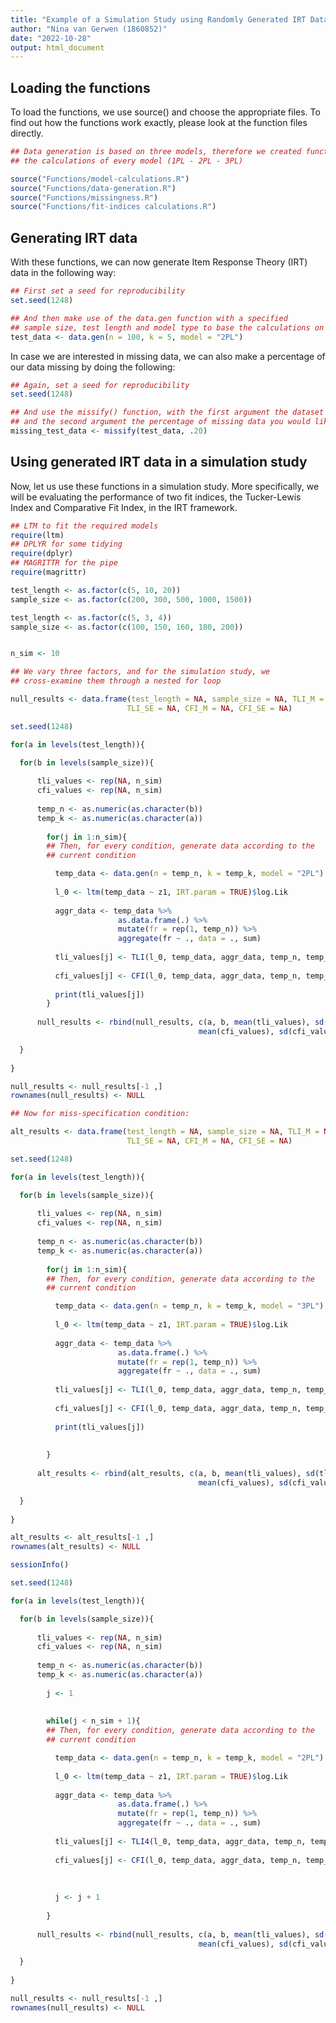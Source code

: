 ```yaml
---
title: "Example of a Simulation Study using Randomly Generated IRT Data"
author: "Nina van Gerwen (1860852)"
date: "2022-10-28"
output: html_document
---
```


## Loading the functions

To load the functions, we use source() and choose the appropriate files. To 
find out how the functions work exactly, please look at the function files directly.

```r
## Data generation is based on three models, therefore we created functions for
## the calculations of every model (1PL - 2PL - 3PL)

source("Functions/model-calculations.R")
source("Functions/data-generation.R")
source("Functions/missingness.R")
source("Functions/fit-indices calculations.R")

```


## Generating IRT data

With these functions, we can now generate Item Response Theory (IRT) data in the following way:

```r
## First set a seed for reproducibility
set.seed(1248)

## And then make use of the data.gen function with a specified 
## sample size, test length and model type to base the calculations on
test_data <- data.gen(n = 100, k = 5, model = "2PL")
```

In case we are interested in missing data, we can also make a percentage
of our data missing by doing the following:

```r
## Again, set a seed for reproducibility
set.seed(1248)

## And use the missify() function, with the first argument the dataset
## and the second argument the percentage of missing data you would like
missing_test_data <- missify(test_data, .20)
```


## Using generated IRT data in a simulation study

Now, let us use these functions in a simulation study. More specifically,
we will be evaluating the performance of two fit indices, the Tucker-Lewis Index and
Comparative Fit Index, in the IRT framework.

```r
## LTM to fit the required models
require(ltm)
## DPLYR for some tidying
require(dplyr)
## MAGRITTR for the pipe
require(magrittr)

test_length <- as.factor(c(5, 10, 20))
sample_size <- as.factor(c(200, 300, 500, 1000, 1500))

test_length <- as.factor(c(5, 3, 4))
sample_size <- as.factor(c(100, 150, 160, 180, 200))


n_sim <- 10

## We vary three factors, and for the simulation study, we 
## cross-examine them through a nested for loop

null_results <- data.frame(test_length = NA, sample_size = NA, TLI_M = NA,
                          TLI_SE = NA, CFI_M = NA, CFI_SE = NA)

set.seed(1248)

for(a in levels(test_length)){

  for(b in levels(sample_size)){
    
      tli_values <- rep(NA, n_sim)
      cfi_values <- rep(NA, n_sim)
      
      temp_n <- as.numeric(as.character(b))
      temp_k <- as.numeric(as.character(a))
      
        for(j in 1:n_sim){
        ## Then, for every condition, generate data according to the
        ## current condition

          temp_data <- data.gen(n = temp_n, k = temp_k, model = "2PL")
                        
          l_0 <- ltm(temp_data ~ z1, IRT.param = TRUE)$log.Lik
          
          aggr_data <- temp_data %>%
                        as.data.frame(.) %>%
                        mutate(fr = rep(1, temp_n)) %>%
                        aggregate(fr ~ ., data = ., sum)
          
          tli_values[j] <- TLI(l_0, temp_data, aggr_data, temp_n, temp_k)
          
          cfi_values[j] <- CFI(l_0, temp_data, aggr_data, temp_n, temp_k)
          
          print(tli_values[j])
        }
      
      null_results <- rbind(null_results, c(a, b, mean(tli_values), sd(tli_values),
                                          mean(cfi_values), sd(cfi_values)))

  }
  
}

null_results <- null_results[-1 ,]
rownames(null_results) <- NULL

## Now for miss-specification condition:

alt_results <- data.frame(test_length = NA, sample_size = NA, TLI_M = NA,
                          TLI_SE = NA, CFI_M = NA, CFI_SE = NA)

set.seed(1248)

for(a in levels(test_length)){

  for(b in levels(sample_size)){
    
      tli_values <- rep(NA, n_sim)
      cfi_values <- rep(NA, n_sim)
      
      temp_n <- as.numeric(as.character(b))
      temp_k <- as.numeric(as.character(a))
      
        for(j in 1:n_sim){
        ## Then, for every condition, generate data according to the
        ## current condition

          temp_data <- data.gen(n = temp_n, k = temp_k, model = "3PL")
                        
          l_0 <- ltm(temp_data ~ z1, IRT.param = TRUE)$log.Lik
          
          aggr_data <- temp_data %>%
                        as.data.frame(.) %>%
                        mutate(fr = rep(1, temp_n)) %>%
                        aggregate(fr ~ ., data = ., sum)
          
          tli_values[j] <- TLI(l_0, temp_data, aggr_data, temp_n, temp_k)
          
          cfi_values[j] <- CFI(l_0, temp_data, aggr_data, temp_n, temp_k)
          
          print(tli_values[j])
          
        
        }
      
      alt_results <- rbind(alt_results, c(a, b, mean(tli_values), sd(tli_values),
                                          mean(cfi_values), sd(cfi_values)))

  }
  
}

alt_results <- alt_results[-1 ,]
rownames(alt_results) <- NULL

```


```r
sessionInfo()
```

        
```r
set.seed(1248)

for(a in levels(test_length)){

  for(b in levels(sample_size)){
    
      tli_values <- rep(NA, n_sim)
      cfi_values <- rep(NA, n_sim)
      
      temp_n <- as.numeric(as.character(b))
      temp_k <- as.numeric(as.character(a))
      
        j <- 1
        
        
        while(j < n_sim + 1){
        ## Then, for every condition, generate data according to the
        ## current condition

          temp_data <- data.gen(n = temp_n, k = temp_k, model = "2PL")
                        
          l_0 <- ltm(temp_data ~ z1, IRT.param = TRUE)$log.Lik
          
          aggr_data <- temp_data %>%
                        as.data.frame(.) %>%
                        mutate(fr = rep(1, temp_n)) %>%
                        aggregate(fr ~ ., data = ., sum)
          
          tli_values[j] <- TLI4(l_0, temp_data, aggr_data, temp_n, temp_k)
          
          cfi_values[j] <- CFI(l_0, temp_data, aggr_data, temp_n, temp_k)
          
       
          
          j <- j + 1
       
        }
      
      null_results <- rbind(null_results, c(a, b, mean(tli_values), sd(tli_values),
                                          mean(cfi_values), sd(cfi_values)))

  }
  
}

null_results <- null_results[-1 ,]
rownames(null_results) <- NULL
```

